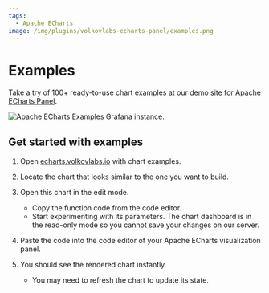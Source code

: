 ```yaml
---
tags:
  - Apache ECharts
image: /img/plugins/volkovlabs-echarts-panel/examples.png
---
```



# Examples

Take a try of 100+ ready-to-use chart examples at our [demo site for Apache ECharts Panel](https://echarts.volkovlabs.io).

<Image
  title="Apache ECharts Examples Grafana instance."
  src="/img/plugins/volkovlabs-echarts-panel/examples.png"
/>

## Get started with examples

1. Open [echarts.volkovlabs.io](https://echarts.volkovlabs.io) with chart examples.
2. Locate the chart that looks similar to the one you want to build.
3. Open this chart in the edit mode.

   - Copy the function code from the code editor.
   - Start experimenting with its parameters. The chart dashboard is in the read-only mode so you cannot save your changes on our server.

4. Paste the code into the code editor of your Apache ECharts visualization panel.
5. You should see the rendered chart instantly.

   - You may need to refresh the chart to update its state.
